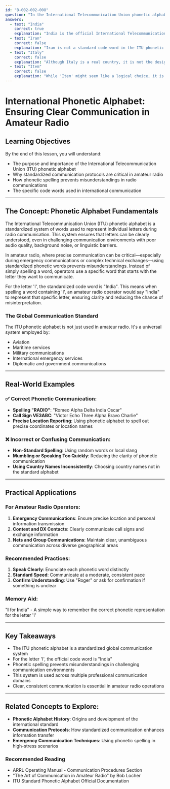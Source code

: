 ```yaml
---
id: "B-002-002-008"
question: "In the International Telecommunication Union phonetic alphabet, what is the code word for the letter I?"
answers:
  - text: "India"
    correct: true
    explanation: "India is the official International Telecommunication Union (ITU) phonetic alphabet code word representing the letter 'I'. This standardized phonetic alphabet is used globally by amateur radio operators, aviation, maritime services, and military communications to ensure clear letter-by-letter communication, especially in situations with poor audio quality or high background noise."
  - text: "Iran"
    correct: false
    explanation: "Iran is not a standard code word in the ITU phonetic alphabet. While it sounds similar to the letter 'I', it is not an officially recognized phonetic representation and would cause confusion in professional communication settings."
  - text: "Italy"
    correct: false
    explanation: "Although Italy is a real country, it is not the designated phonetic code word for the letter 'I' in the international standard phonetic alphabet. Using non-standard words can lead to miscommunication and misunderstanding in critical communication scenarios."
  - text: "Item"
    correct: false
    explanation: "While 'Item' might seem like a logical choice, it is not the official ITU phonetic alphabet code word for 'I'. The standardized alphabet requires specific, internationally recognized words to ensure clarity and consistency across different languages and communication contexts."
---
```


# International Phonetic Alphabet: Ensuring Clear Communication in Amateur Radio

## Learning Objectives
By the end of this lesson, you will understand:
- The purpose and importance of the International Telecommunication Union (ITU) phonetic alphabet
- Why standardized communication protocols are critical in amateur radio
- How phonetic spelling prevents misunderstandings in radio communications
- The specific code words used in international communication

---

## The Concept: Phonetic Alphabet Fundamentals

The International Telecommunication Union (ITU) phonetic alphabet is a standardized system of words used to represent individual letters during radio communication. This system ensures that letters can be clearly understood, even in challenging communication environments with poor audio quality, background noise, or linguistic barriers.

In amateur radio, where precise communication can be critical—especially during emergency communications or complex technical exchanges—using standardized phonetic words prevents misunderstandings. Instead of simply spelling a word, operators use a specific word that starts with the letter they want to communicate.

For the letter 'I', the standardized code word is "India". This means when spelling a word containing 'I', an amateur radio operator would say "India" to represent that specific letter, ensuring clarity and reducing the chance of misinterpretation.

### The Global Communication Standard

The ITU phonetic alphabet is not just used in amateur radio. It's a universal system employed by:
- Aviation
- Maritime services
- Military communications
- International emergency services
- Diplomatic and government communications

---

## Real-World Examples

### ✅ Correct Phonetic Communication:
- **Spelling "RADIO"**: "Romeo Alpha Delta India Oscar"
- **Call Sign VE3ABC**: "Victor Echo Three Alpha Bravo Charlie"
- **Precise Location Reporting**: Using phonetic alphabet to spell out precise coordinates or location names

### ❌ Incorrect or Confusing Communication:
- **Non-Standard Spelling**: Using random words or local slang
- **Mumbling or Speaking Too Quickly**: Reducing the clarity of phonetic communication
- **Using Country Names Inconsistently**: Choosing country names not in the standard alphabet

---

## Practical Applications

### For Amateur Radio Operators:
1. **Emergency Communications**: Ensure precise location and personal information transmission
2. **Contest and DX Contacts**: Clearly communicate call signs and exchange information
3. **Nets and Group Communications**: Maintain clear, unambiguous communication across diverse geographical areas

### Recommended Practices:
1. **Speak Clearly**: Enunciate each phonetic word distinctly
2. **Standard Speed**: Communicate at a moderate, consistent pace
3. **Confirm Understanding**: Use "Roger" or ask for confirmation if something is unclear

### Memory Aid:
"**I** for **I**ndia" - A simple way to remember the correct phonetic representation for the letter 'I'

---

## Key Takeaways

- The ITU phonetic alphabet is a standardized global communication system
- For the letter 'I', the official code word is "India"
- Phonetic spelling prevents misunderstandings in challenging communication environments
- This system is used across multiple professional communication domains
- Clear, consistent communication is essential in amateur radio operations

---

## Related Concepts to Explore:
- **Phonetic Alphabet History**: Origins and development of the international standard
- **Communication Protocols**: How standardized communication enhances information transfer
- **Emergency Communication Techniques**: Using phonetic spelling in high-stress scenarios

### Recommended Reading
- ARRL Operating Manual - Communication Procedures Section
- "The Art of Communication in Amateur Radio" by Bob Locher
- ITU Standard Phonetic Alphabet Official Documentation